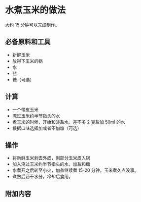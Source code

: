 # 水煮玉米的做法

大约 15 分钟可以完成制作。

## 必备原料和工具

- 新鲜玉米
- 放得下玉米的锅
- 水
- 盐
- 糖（可选）

## 计算

- 一个带皮玉米
- 淹过玉米约半节指头的水
- 煮玉米的时候，开始和淡盐水，差不多 2 克盐加 50ml 的水
- 根据口味选择加或者不加糖（可选）

## 操作

- 将新鲜玉米剥去外皮，剩部分玉米皮入锅
- 加入淹过玉米约半节指头的水，加盐和糖
- 水煮开之后转至小火，加盖继续煮 15-20 分钟，玉米煮久点没事。
- 煮熟后沥干水分，冷却后食用。

## 附加内容


